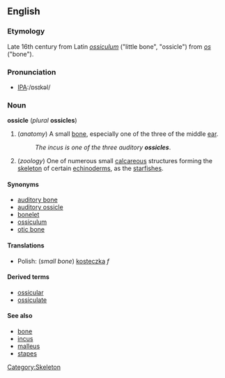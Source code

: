 {{wikipedia}}
==English==

===Etymology===
Late 16th century from Latin ''[[ossiculum]]'' ("little bone", "ossicle") from ''[[os]]'' ("bone").

===Pronunciation===
*[[Pronunciation guide|IPA]]:/ɒsɪkəl/ 

===Noun===
'''ossicle''' (''plural'' '''ossicles''')

#(''anatomy'') A small [[bone]], especially one of the three of the middle [[ear]].
#:''The incus is one of the three auditory '''ossicles'''''.
#(''zoology'') One of numerous small [[calcareous]] structures forming the [[skeleton]] of certain [[echinoderm]]s, as the [[starfish]]es. 

====Synonyms====
*[[auditory bone]]
*[[auditory ossicle]]
*[[bonelet]]
*[[ossiculum]]
*[[otic bone]]

====Translations====
* Polish: (''small bone'') [[kosteczka]] ''f''

====Derived terms====
*[[ossicular]]
*[[ossiculate]]

====See also====
*[[bone]]
*[[incus]]
*[[malleus]]
*[[stapes]]

[[Category:Skeleton]]
